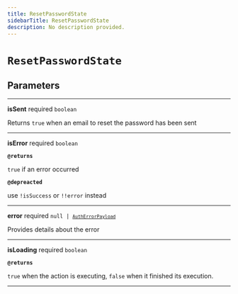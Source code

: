 ```yaml
---
title: ResetPasswordState
sidebarTitle: ResetPasswordState
description: No description provided.
---
```


# `ResetPasswordState`

## Parameters

---

**<span className="parameter-name">isSent</span>** <span className="optional-status">required</span> <code>boolean</code>

Returns `true` when an email to reset the password has been sent

---

**<span className="parameter-name">isError</span>** <span className="optional-status">required</span> <code>boolean</code>

**`@returns`**

`true` if an error occurred

**`@depreacted`**

use `!isSuccess` or `!!error` instead

---

**<span className="parameter-name">error</span>** <span className="optional-status">required</span> <code>null &#124; [`AuthErrorPayload`](/reference/docgen/javascript/auth/types/auth-error-payload)</code>

Provides details about the error

---

**<span className="parameter-name">isLoading</span>** <span className="optional-status">required</span> <code>boolean</code>

**`@returns`**

`true` when the action is executing, `false` when it finished its execution.

---
